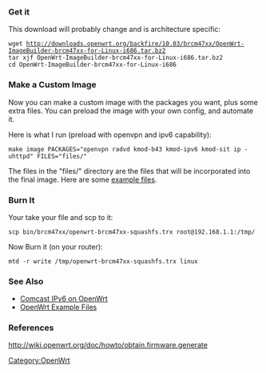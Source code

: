 === Get it ===
This download will probably change and is architecture specific:
 wget http://downloads.openwrt.org/backfire/10.03/brcm47xx/OpenWrt-ImageBuilder-brcm47xx-for-Linux-i686.tar.bz2
 tar xjf OpenWrt-ImageBuilder-brcm47xx-for-Linux-i686.tar.bz2
 cd OpenWrt-ImageBuilder-brcm47xx-for-Linux-i686

=== Make a Custom Image ===
Now you can make a custom image with the packages you want, plus some extra files. You can preload the image with your own config, and automate it.

Here is what I run (preload with openvpn and ipv6 capability):
 make image PACKAGES="openvpn radvd kmod-b43 kmod-ipv6 kmod-sit ip -uhttpd" FILES="files/"

The files in the "files/" directory are the files that will be incorporated into the final image. Here are some [[OpenWrt Example Files|example files]].

=== Burn It ===
Your take your file and scp to it:
 scp bin/brcm47xx/openwrt-brcm47xx-squashfs.trx root@192.168.1.1:/tmp/

Now Burn it (on your router):
 mtd -r write /tmp/openwrt-brcm47xx-squashfs.trx linux

=== See Also ===
* [[Comcast IPv6 on OpenWrt]]
* [[OpenWrt Example Files]]

=== References ===
http://wiki.openwrt.org/doc/howto/obtain.firmware.generate

[[Category:OpenWrt]]